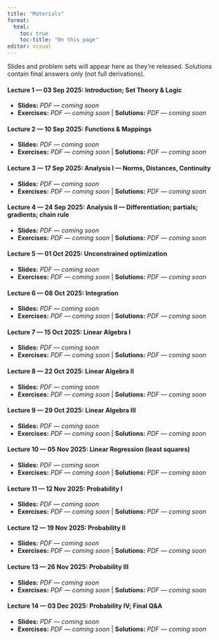 ```yaml
---
title: "Materials"
format:
  html:
    toc: true
    toc-title: "On this page"
editor: visual
---
```


::: {.callout-note}
Slides and problem sets will appear here as they’re released. Solutions contain final answers only (not full derivations).
:::

#### Lecture 1 — 03 Sep 2025: Introduction; Set Theory & Logic
- **Slides:** _PDF — coming soon_  <!-- files/slides/lec01-intro.pdf -->
- **Exercises:** _PDF — coming soon_  <!-- files/exercises/ps01-set-theory.pdf -->  \|  **Solutions:** _PDF — coming soon_  <!-- files/solutions/sol01-set-theory.pdf -->

#### Lecture 2 — 10 Sep 2025: Functions & Mappings
- **Slides:** _PDF — coming soon_  <!-- files/slides/lec02-functions.pdf -->
- **Exercises:** _PDF — coming soon_  <!-- files/exercises/ps02-functions.pdf -->  \|  **Solutions:** _PDF — coming soon_  <!-- files/solutions/sol02-functions.pdf -->

#### Lecture 3 — 17 Sep 2025: Analysis I — Norms, Distances, Continuity
- **Slides:** _PDF — coming soon_  <!-- files/slides/lec03-analysis-I.pdf -->
- **Exercises:** _PDF — coming soon_  <!-- files/exercises/ps03-analysis-I.pdf -->  \|  **Solutions:** _PDF — coming soon_  <!-- files/solutions/sol03-analysis-I.pdf -->

#### Lecture 4 — 24 Sep 2025: Analysis II — Differentiation; partials; gradients; chain rule
- **Slides:** _PDF — coming soon_  <!-- files/slides/lec04-analysis-II.pdf -->
- **Exercises:** _PDF — coming soon_  <!-- files/exercises/ps04-analysis-II.pdf -->  \|  **Solutions:** _PDF — coming soon_  <!-- files/solutions/sol04-analysis-II.pdf -->

#### Lecture 5 — 01 Oct 2025: Unconstrained optimization
- **Slides:** _PDF — coming soon_  <!-- files/slides/lec05-unconstrained-optimization.pdf -->
- **Exercises:** _PDF — coming soon_  <!-- files/exercises/ps05-unconstrained-optimization.pdf -->  \|  **Solutions:** _PDF — coming soon_  <!-- files/solutions/sol05-unconstrained-optimization.pdf -->

#### Lecture 6 — 08 Oct 2025: Integration
- **Slides:** _PDF — coming soon_  <!-- files/slides/lec06-integration.pdf -->
- **Exercises:** _PDF — coming soon_  <!-- files/exercises/ps06-integration.pdf -->  \|  **Solutions:** _PDF — coming soon_  <!-- files/solutions/sol06-integration.pdf -->

#### Lecture 7 — 15 Oct 2025: Linear Algebra I
- **Slides:** _PDF — coming soon_  <!-- files/slides/lec07-la-I.pdf -->
- **Exercises:** _PDF — coming soon_  <!-- files/exercises/ps07-la-I.pdf -->  \|  **Solutions:** _PDF — coming soon_  <!-- files/solutions/sol07-la-I.pdf -->

#### Lecture 8 — 22 Oct 2025: Linear Algebra II
- **Slides:** _PDF — coming soon_  <!-- files/slides/lec08-la-II.pdf -->
- **Exercises:** _PDF — coming soon_  <!-- files/exercises/ps08-la-II.pdf -->  \|  **Solutions:** _PDF — coming soon_  <!-- files/solutions/sol08-la-II.pdf -->

#### Lecture 9 — 29 Oct 2025: Linear Algebra III
- **Slides:** _PDF — coming soon_  <!-- files/slides/lec09-la-III.pdf -->
- **Exercises:** _PDF — coming soon_  <!-- files/exercises/ps09-la-III.pdf -->  \|  **Solutions:** _PDF — coming soon_  <!-- files/solutions/sol09-la-III.pdf -->

#### Lecture 10 — 05 Nov 2025: Linear Regression (least squares)
- **Slides:** _PDF — coming soon_  <!-- files/slides/lec10-ols.pdf -->
- **Exercises:** _PDF — coming soon_  <!-- files/exercises/ps10-ols.pdf -->  \|  **Solutions:** _PDF — coming soon_  <!-- files/solutions/sol10-ols.pdf -->

#### Lecture 11 — 12 Nov 2025: Probability I
- **Slides:** _PDF — coming soon_  <!-- files/slides/lec11-prob-I.pdf -->
- **Exercises:** _PDF — coming soon_  <!-- files/exercises/ps11-prob-I.pdf -->  \|  **Solutions:** _PDF — coming soon_  <!-- files/solutions/sol11-prob-I.pdf -->

#### Lecture 12 — 19 Nov 2025: Probability II
- **Slides:** _PDF — coming soon_  <!-- files/slides/lec12-prob-II.pdf -->
- **Exercises:** _PDF — coming soon_  <!-- files/exercises/ps12-prob-II.pdf -->  \|  **Solutions:** _PDF — coming soon_  <!-- files/solutions/sol12-prob-II.pdf -->

#### Lecture 13 — 26 Nov 2025: Probability III
- **Slides:** _PDF — coming soon_  <!-- files/slides/lec13-prob-III.pdf -->
- **Exercises:** _PDF — coming soon_  <!-- files/exercises/ps13-prob-III.pdf -->  \|  **Solutions:** _PDF — coming soon_  <!-- files/solutions/sol13-prob-III.pdf -->

#### Lecture 14 — 03 Dec 2025: Probability IV; Final Q&A
- **Slides:** _PDF — coming soon_  <!-- files/slides/lec14-prob-IV.pdf -->
- **Exercises:** _PDF — coming soon_  <!-- files/exercises/ps14-prob-IV.pdf -->  \|  **Solutions:** _PDF — coming soon_  <!-- files/solutions/sol14-prob-IV.pdf -->
